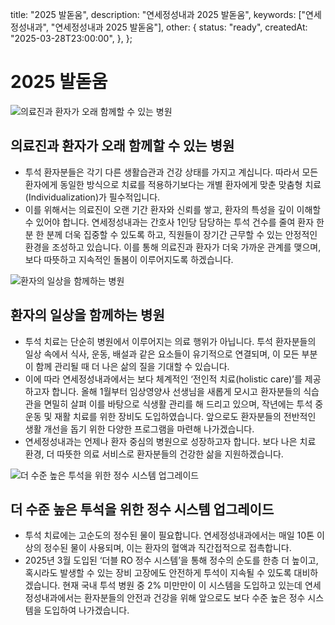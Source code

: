 
  title: "2025 발돋움",
  description: "연세정성내과 2025 발돋움",
  keywords: ["연세정성내과", "연세정성내과 2025 발돋움"],
  other: {
    status: "ready",
    createdAt: "2025-03-28T23:00:00",
  },
};

# 2025 발돋움

<Image src={image1} alt="의료진과 환자가 오래 함께할 수 있는 병원" />

## 의료진과 환자가 오래 함께할 수 있는 병원

- 투석 환자분들은 각기 다른 생활습관과 건강 상태를 가지고 계십니다. 따라서 모든 환자에게 동일한 방식으로 치료를 적용하기보다는 개별 환자에게 맞춘 맞춤형 치료(Individualization)가 필수적입니다.
- 이를 위해서는 의료진이 오랜 기간 환자와 신뢰를 쌓고, 환자의 특성을 깊이 이해할 수 있어야 합니다. 연세정성내과는 간호사 1인당 담당하는 투석 건수를 줄여 환자 한 분 한 분께 더욱 집중할 수 있도록 하고, 직원들이 장기간 근무할 수 있는 안정적인 환경을 조성하고 있습니다. 이를 통해 의료진과 환자가 더욱 가까운 관계를 맺으며, 보다 따뜻하고 지속적인 돌봄이 이루어지도록 하겠습니다.

<Image src={image2} alt="환자의 일상을 함께하는 병원" />

## 환자의 일상을 함께하는 병원

- 투석 치료는 단순히 병원에서 이루어지는 의료 행위가 아닙니다. 투석 환자분들의 일상 속에서 식사, 운동, 배설과 같은 요소들이 유기적으로 연결되며, 이 모든 부분이 함께 관리될 때 더 나은 삶의 질을 기대할 수 있습니다.
- 이에 따라 연세정성내과에서는 보다 체계적인 ‘전인적 치료(holistic care)’를 제공하고자 합니다. 올해 1월부터 임상영양사 선생님을 새롭게 모시고 환자분들의 식습관을 면밀히 살펴 이를 바탕으로 식생활 관리를 해 드리고 있으며, 작년에는 투석 중 운동 및 재활 치료를 위한 장비도 도입하였습니다. 앞으로도 환자분들의 전반적인 생활 개선을 돕기 위한 다양한 프로그램을 마련해 나가겠습니다.
- 연세정성내과는 언제나 환자 중심의 병원으로 성장하고자 합니다. 보다 나은 치료 환경, 더 따뜻한 의료 서비스로 환자분들의 건강한 삶을 지원하겠습니다.

<Image src={image3} alt="더 수준 높은 투석을 위한 정수 시스템 업그레이드" />

## 더 수준 높은 투석을 위한 정수 시스템 업그레이드

- 투석 치료에는 고순도의 정수된 물이 필요합니다. 연세정성내과에서는 매일 10톤 이상의 정수된 물이 사용되며, 이는 환자의 혈액과 직간접적으로 접촉합니다.
- 2025년 3월 도입된 ‘더블 RO 정수 시스템’을 통해 정수의 순도를 한층 더 높이고, 혹시라도 발생할 수 있는 장비 고장에도 안전하게 투석이 지속될 수 있도록 대비하겠습니다. 현재 국내 투석 병원 중 2% 미만만이 이 시스템을 도입하고 있는데 연세정성내과에서는 환자분들의 안전과 건강을 위해 앞으로도 보다 수준 높은 정수 시스템을 도입하여 나가겠습니다.
